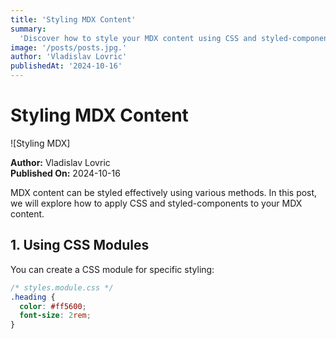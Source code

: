 ```yaml
---
title: 'Styling MDX Content'
summary:
  'Discover how to style your MDX content using CSS and styled-components.'
image: '/posts/posts.jpg.'
author: 'Vladislav Lovric'
publishedAt: '2024-10-16'
---
```


# Styling MDX Content

![Styling MDX]

**Author:** Vladislav Lovric  
**Published On:** 2024-10-16

MDX content can be styled effectively using various methods. In this post, we
will explore how to apply CSS and styled-components to your MDX content.

## 1. Using CSS Modules

You can create a CSS module for specific styling:

```css
/* styles.module.css */
.heading {
  color: #ff5600;
  font-size: 2rem;
}
```

